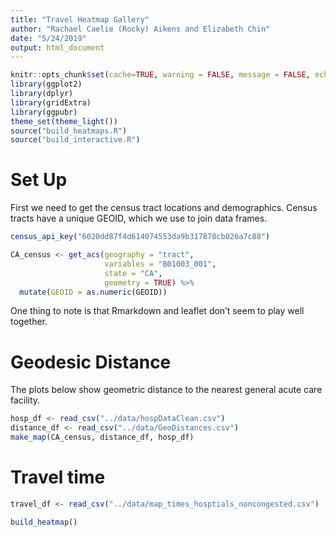 ```yaml
---
title: "Travel Heatmap Gallery"
author: "Rachael Caelie (Rocky) Aikens and Elizabeth Chin"
date: "5/24/2019"
output: html_document
---
```


```r
knitr::opts_chunk$set(cache=TRUE, warning = FALSE, message = FALSE, echo = FALSE, fig.align = "center", fig.height = 4)
library(ggplot2)
library(dplyr)
library(gridExtra)
library(ggpubr)
theme_set(theme_light())
source("build_heatmaps.R")
source("build_interactive.R")
```

# Set Up

First we need to get the census tract locations and demographics.  Census tracts have a unique GEOID, which we use to join data frames.

```r
census_api_key("6020dd87f4d614074553da9b317878cb026a7c88")

CA_census <- get_acs(geography = "tract", 
                     variables = "B01003_001", 
                     state = "CA",
                     geometry = TRUE) %>%
  mutate(GEOID = as.numeric(GEOID))
```

One thing to note is that Rmarkdown and leaflet don't seem to play well together.

# Geodesic Distance

The plots below show geometric distance to the nearest general acute care facility.

```r
hosp_df <- read_csv("../data/hospDataClean.csv")
distance_df <- read_csv("../data/GeoDistances.csv")
make_map(CA_census, distance_df, hosp_df)
```

# Travel time

```r
travel_df <- read_csv("../data/map_times_hosptials_noncongested.csv")

build_heatmap()
```


